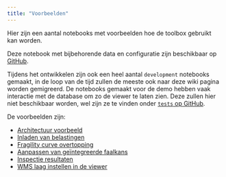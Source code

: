 ```yaml
---
title: "Voorbeelden"
---
```



Hier zijn een aantal notebooks met voorbeelden hoe de toolbox gebruikt kan worden.

Deze notebook met bijbehorende data en configuratie zijn beschikbaar op [GitHub](https://github.com/continu-inzicht/toolbox-continu-inzicht/tree/main/docs/examples/notebooks).

Tijdens het ontwikkelen zijn ook een heel aantal `development` notebooks gemaakt, in de loop van de tijd zullen de meeste ook naar deze wiki pagina worden gemigreerd. De notebooks gemaakt voor de demo hebben vaak interactie met de database om zo de viewer te laten zien. Deze zullen hier niet beschikbaar worden, wel zijn ze te vinden onder [`tests` op GitHub](https://github.com/continu-inzicht/toolbox-continu-inzicht/tree/main/tests/examples).

De voorbeelden zijn:

- [Architectuur voorbeeld](examples/notebooks/1.proof_of_concept.ipynb)
- [Inladen van belastingen](examples/notebooks/2.belastingen_inladen.ipynb)
- [Fragility curve overtopping](examples/notebooks/3.fragility_curve_overtopping.ipynb)
- [Aanpassen van geïntegreerde faalkans](examples/notebooks/4.adjust_integrated_statistics.ipynb)
- [Inspectie resultaten](examples/notebooks/5.Inspectie_resultaten.ipynb)
- [WMS laag instellen in de viewer](examples/notebooks/6.WMS_laag_naar_database.ipynb)
